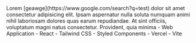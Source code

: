 <PortfolioItemWrapper>
  <Explanation>
    <Title>Generativa</Title>
    <Description>
      Lorem [geawge](https://www.google.com/search?q=test) dolor sit amet consectetur adipisicing elit. Ipsam aspernatur nulla soluta numquam animi nihil laboriosam dolores quas earum repudiandae. At sint officiis, voluptatum magni natus consectetur. Provident, quia minima
    </Description>
    <Categories>
      - Web Application 
    </Categories>
    <Technologies>
      - React 
      - Tailwind CSS 
      - Styled Components 
      - Vercel
      - Vite
    </Technologies>
    <Links
      repo="https://github.com/dominggo1999/generativa"
      live="https://generativa-five.vercel.app/"
    />
  </Explanation>
  <Thumbnail
    src="generativa"
    alt="Generativa"
  />
</PortfolioItemWrapper>